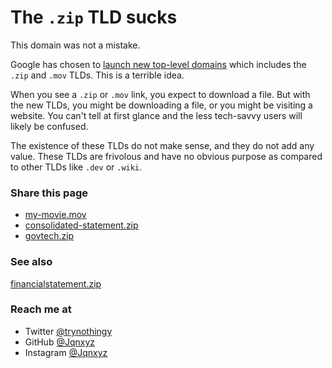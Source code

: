 # The `.zip` TLD sucks

This domain was not a mistake.

Google has chosen to [launch new top-level domains](https://www.blog.google/products/registry/8-new-top-level-domains-for-dads-grads-tech/) which includes the `.zip` and `.mov` TLDs. This is a terrible idea.

When you see a `.zip` or `.mov` link, you expect to download a file. But with the new TLDs, you might be downloading a file, or you might be visiting a website. You can't tell at first glance and the less tech-savvy users will likely be confused.

The existence of these TLDs do not make sense, and they do not add any value. These TLDs are frivolous and have no obvious purpose as compared to other TLDs like `.dev` or `.wiki`.

### Share this page

- [my-movie.mov](https://my-movie.mov)
- [consolidated-statement.zip](https://consolidated-statement.zip)
- [govtech.zip](https://govtech.zip)

### See also

[financialstatement.zip](https://financialstatement.zip)

### Reach me at

- Twitter [@trynothingy](https://twitter.com/trynothingy)
- GitHub [@Jqnxyz](https://github.com/Jqnxyz)
- Instagram [@Jqnxyz](https://instagram.com/Jqnxyz)
